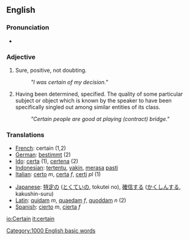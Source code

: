 ==English==
===Pronunciation===
*{{IPA|/ˈsɝtən/ or /ˈsɝt̚n̩/ (CanE)}}
===Adjective===
# Sure, positive, not doubting.
#: ''"I was certain of my decision."''
# Having been determined, specified.  The quality of some particular subject or object which is known by the speaker to have been specifically singled out among similar entities of its class. 
#: ''"Certain people are good at playing (contract) bridge."''

=== Translations ===
*[[French]]: certain (1,2)
*[[German]]: [[bestimmt]] (2)
*[[Ido]]: [[certa]] (1), [[certena]] (2)
*[[Indonesian]]: [[tentu|tertentu]], [[yakin]], [[rasa|merasa]] [[pasti]]
*[[Italian]]: [[certo]] ''m'', [[certa]] ''f'', [[certi]] ''pl'' (1)

*[[Japanese]]: [[特定]]の ([[とくてい]]の, tokutei no), [[確信]]する ([[かくしん]]する, kakushin-suru)
*[[Latin]]: [[quidam#Adjective|quidam]] ''m'', [[quidam#Adjective|quaedam]] ''f'', [[quidam#Adjective|quoddam]] ''n'' (2)
*[[Spanish]]: [[cierto]] ''m'', [[cierta]] ''f''

[[Category:1000 English basic words]]

[[io:Certain]]
[[it:certain]]